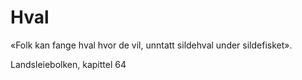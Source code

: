 # Hval

«Folk kan fange hval hvor de vil, unntatt sildehval under sildefisket».

Landsleiebolken, kapittel 64
